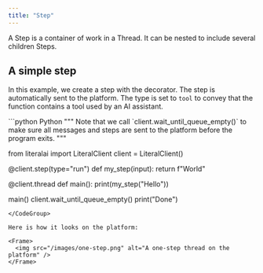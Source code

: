 ```yaml
---
title: "Step"
---
```


A Step is a container of work in a Thread. It can be nested to include several children Steps.

## A simple step

In this example, we create a step with the decorator. The step is automatically sent to the platform. The type is set to `tool` to convey that the function contains a tool used by an AI assistant.


<CodeGroup>
```python Python
"""
Note that we call `client.wait_until_queue_empty()` to make sure all messages and
steps are sent to the platform before the program exits.
"""

from literalai import LiteralClient
client = LiteralClient()

@client.step(type="run")
def my_step(input):
  return f"World"

@client.thread
def main():
  print(my_step("Hello"))

main()
client.wait_until_queue_empty()
print("Done")

```
</CodeGroup>

Here is how it looks on the platform:

<Frame>
  <img src="/images/one-step.png" alt="A one-step thread on the platform" />
</Frame>